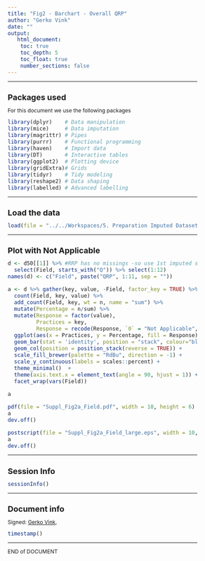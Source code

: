 ```yaml
---
title: "Fig2 - Barchart - Overall QRP"
author: "Gerko Vink"
date: ""
output: 
   html_document:
    toc: true
    toc_depth: 5
    toc_float: true
    number_sections: false
---
```


<style type="text/css">
  
body{ /* Normal  */
  font-size: 12px;
  }
td {  /* Table  */
  font-size: 12px;
}
h1.title {
  font-size: 18px;
  color: DarkBlue;
}
h1 { /* Header 1 */
  font-size: 18px;
}
h2 { /* Header 2 */
  font-size: 18px;
}
h3 { /* Header 3 */
  font-size: 18px;
}
code.r{ /* Code block */
  font-size: 12px;
}
pre { /* Code block - determines code spacing between lines */
  font-size: 14px;
}
</style>


---

# Packages used
For this document we use the following packages
```r
library(dplyr)    # Data manipulation
library(mice)     # Data imputation
library(magrittr) # Pipes
library(purrr)    # Functional programming
library(haven)    # Import data
library(DT)       # Interactive tables
library(ggplot2)  # Plotting device
library(gridExtra)# Grids
library(tidyr)    # Tidy modeling
library(reshape2) # Data shaping
library(labelled) # Advanced labelling
```

---

# Load the data
```r
load(file = "../../Workspaces/5. Preparation Imputed Datasets.Rdata")
```

---

# Plot with Not Applicable
```r
d <- d50[[1]] %>% #RRP has no missings -so use 1st imputed set
  select(Field, starts_with("Q")) %>% select(1:12)
names(d) <- c("Field", paste("QRP", 1:11, sep = ""))

a <- d %>% gather(key, value, -Field, factor_key = TRUE) %>% 
  count(Field, key, value) %>% 
  add_count(Field, key, wt = n, name = "sum") %>% 
  mutate(Percentage = n/sum) %>% 
  mutate(Response = factor(value),
         Practices = key,
         Response = recode(Response, `0` = "Not Applicable", `1` = "1 Never", `7` = "7 Always")) %>% 
  ggplot(aes(x = Practices, y = Percentage, fill = Response)) +
  geom_bar(stat = 'identity', position = "stack", colour="black") +
  geom_col(position = position_stack(reverse = TRUE)) + 
  scale_fill_brewer(palette = "RdBu", direction = -1) +
  scale_y_continuous(labels = scales::percent) + 
  theme_minimal()  + 
  theme(axis.text.x = element_text(angle = 90, hjust = 1)) + 
  facet_wrap(vars(Field)) 

a

pdf(file = "Suppl_Fig2a_Field.pdf", width = 10, height = 6)
a
dev.off()

postscript(file = "Suppl_Fig2a_Field_large.eps", width = 10, height = 6)
a
dev.off()
```

---

# Session Info
```r
sessionInfo()
```

---

# Document info
Signed: 
[Gerko Vink](https://www.gerkovink.com), 

```r
timestamp()
```

---

END of DOCUMENT